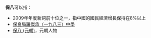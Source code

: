 '''保八'''可以指：
* 2009年年度新詞前十位之一，指中國的國民經濟增長保持在8%以上
* [[保良局羅傑承（一九八三）中學|保良局羅傑承（一九八三）中學]]
* [[保八_(元朝)|保八 (元朝)]]，元朝人物
{{Disambiguation|Cat=二字大中華地區相關消歧義}}
